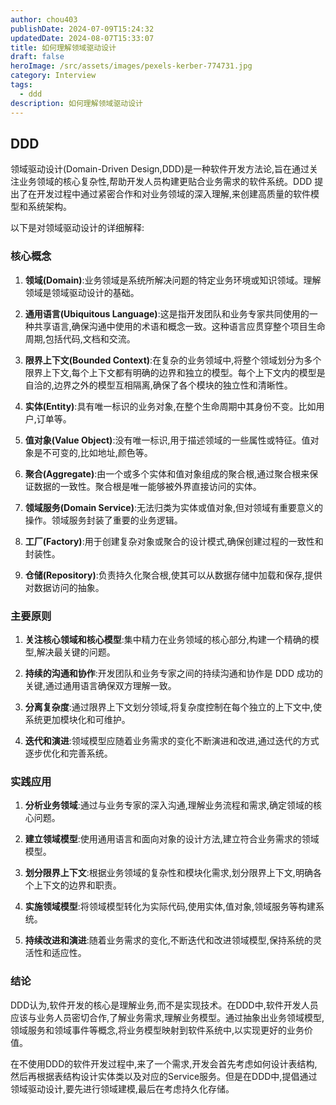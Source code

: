 ```yaml
---
author: chou403
publishDate: 2024-07-09T15:24:32
updatedDate: 2024-08-07T15:33:07
title: 如何理解领域驱动设计
draft: false
heroImage: /src/assets/images/pexels-kerber-774731.jpg
category: Interview
tags:
  - ddd
description: 如何理解领域驱动设计
---
```


## DDD

领域驱动设计(Domain-Driven Design,DDD)是一种软件开发方法论,旨在通过关注业务领域的核心复杂性,帮助开发人员构建更贴合业务需求的软件系统。DDD 提出了在开发过程中通过紧密合作和对业务领域的深入理解,来创建高质量的软件模型和系统架构。

以下是对领域驱动设计的详细解释:

### 核心概念

1. **领域(Domain)**:业务领域是系统所解决问题的特定业务环境或知识领域。理解领域是领域驱动设计的基础。

2. **通用语言(Ubiquitous Language)**:这是指开发团队和业务专家共同使用的一种共享语言,确保沟通中使用的术语和概念一致。这种语言应贯穿整个项目生命周期,包括代码,文档和交流。

3. **限界上下文(Bounded Context)**:在复杂的业务领域中,将整个领域划分为多个限界上下文,每个上下文都有明确的边界和独立的模型。每个上下文内的模型是自洽的,边界之外的模型互相隔离,确保了各个模块的独立性和清晰性。

4. **实体(Entity)**:具有唯一标识的业务对象,在整个生命周期中其身份不变。比如用户,订单等。

5. **值对象(Value Object)**:没有唯一标识,用于描述领域的一些属性或特征。值对象是不可变的,比如地址,颜色等。

6. **聚合(Aggregate)**:由一个或多个实体和值对象组成的聚合根,通过聚合根来保证数据的一致性。聚合根是唯一能够被外界直接访问的实体。

7. **领域服务(Domain Service)**:无法归类为实体或值对象,但对领域有重要意义的操作。领域服务封装了重要的业务逻辑。

8. **工厂(Factory)**:用于创建复杂对象或聚合的设计模式,确保创建过程的一致性和封装性。

9. **仓储(Repository)**:负责持久化聚合根,使其可以从数据存储中加载和保存,提供对数据访问的抽象。

### 主要原则

1. **关注核心领域和核心模型**:集中精力在业务领域的核心部分,构建一个精确的模型,解决最关键的问题。

2. **持续的沟通和协作**:开发团队和业务专家之间的持续沟通和协作是 DDD 成功的关键,通过通用语言确保双方理解一致。

3. **分离复杂度**:通过限界上下文划分领域,将复杂度控制在每个独立的上下文中,使系统更加模块化和可维护。

4. **迭代和演进**:领域模型应随着业务需求的变化不断演进和改进,通过迭代的方式逐步优化和完善系统。

### 实践应用

1. **分析业务领域**:通过与业务专家的深入沟通,理解业务流程和需求,确定领域的核心问题。

2. **建立领域模型**:使用通用语言和面向对象的设计方法,建立符合业务需求的领域模型。

3. **划分限界上下文**:根据业务领域的复杂性和模块化需求,划分限界上下文,明确各个上下文的边界和职责。

4. **实施领域模型**:将领域模型转化为实际代码,使用实体,值对象,领域服务等构建系统。

5. **持续改进和演进**:随着业务需求的变化,不断迭代和改进领域模型,保持系统的灵活性和适应性。

### 结论

DDD认为,软件开发的核心是理解业务,而不是实现技术。在DDD中,软件开发人员应该与业务人员密切合作,了解业务需求,理解业务模型。通过抽象出业务领域模型,领域服务和领域事件等概念,将业务模型映射到软件系统中,以实现更好的业务价值。

在不使用DDD的软件开发过程中,来了一个需求,开发会首先考虑如何设计表结构,然后再根据表结构设计实体类以及对应的Service服务。但是在DDD中,提倡通过领域驱动设计,要先进行领域建模,最后在考虑持久化存储。
